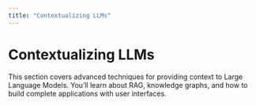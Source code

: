 ```yaml
---
title: "Contextualizing LLMs"
---
```


# Contextualizing LLMs

This section covers advanced techniques for providing context to Large Language Models. You'll learn about RAG, knowledge graphs, and how to build complete applications with user interfaces.
